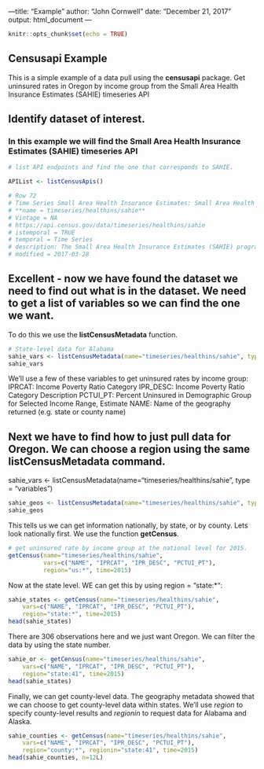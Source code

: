---title: "Example"
author: "John Cornwell"
date: "December 21, 2017"
output: html_document
---

```r
knitr::opts_chunk$set(echo = TRUE)
```

## Censusapi Example

This is a simple example of a data pull using the **censusapi** package.
Get uninsured rates in Oregon by income group from the Small Area Health Insurance Estimates (SAHIE) timeseries API

## Identify dataset of interest. 
### In this example we will find the Small Area Health Insurance Estimates (SAHIE) timeseries API
```r
# list API endpoints and find the one that corresponds to SAHIE.

APIList <- listCensusApis()

# Row 72
# Time Series Small Area Health Insurance Estimates: Small Area Health Insurance Estimates
# **name = timeseries/healthins/sahie**
# Vintage = NA
# https://api.census.gov/data/timeseries/healthins/sahie
# istemporal = TRUE
# temporal = Time Series
# description: The Small Area Health Insurance Estimates (SAHIE) program was created to develop model-based estimates of health insurance coverage for counties and states. SAHIE is only source of single-year health insurance coverage estimates for all U.S. counties. This program is partially funded by the Centers for Disease Control and Prevention`s (CDC) National Breast and Cervical Cancer Early Detection Program (NBCCEDP). The SAHIE program models health insurance coverage by combining survey data from several sources and then producing timely and accurate estimates of health insurance coverage. Additionally the SAHIE program`s age model methodology and estimates have undergone internal U.S. Census Bureau review as well as external review.
# modified = 2017-03-28
```

## Excellent - now we have found the dataset we need to find out what is in the dataset. We need to get a list of variables so we can find the one we want.

To do this we use the **listCensusMetadata** function. 
```r
# State-level data for Alabama
sahie_vars <- listCensusMetadata(name="timeseries/healthins/sahie", type = "variables")
sahie_vars
```
We’ll use a few of these variables to get uninsured rates by income group:
IPRCAT: Income Poverty Ratio Category
IPR_DESC: Income Poverty Ratio Category Description
PCTUI_PT: Percent Uninsured in Demographic Group for Selected Income Range, Estimate
NAME: Name of the geography returned (e.g. state or county name)

## Next we have to find how to just pull data for Oregon. We can choose a region using the same **listCensusMetadata** command.
sahie_vars <- listCensusMetadata(name="timeseries/healthins/sahie", type = "variables")

```r
sahie_geos <- listCensusMetadata(name="timeseries/healthins/sahie", type = "geography")
sahie_geos
```
This tells us we can get information nationally, by state, or by county. Lets look nationally first. We use the function **getCensus**.
```r
# get uninsured rate by income group at the national level for 2015.
getCensus(name="timeseries/healthins/sahie",
          vars=c("NAME", "IPRCAT", "IPR_DESC", "PCTUI_PT"), 
          region="us:*", time=2015)
```
Now at the state level. WE can get this by using region = "state:*":

```r
sahie_states <- getCensus(name="timeseries/healthins/sahie",
    vars=c("NAME", "IPRCAT", "IPR_DESC", "PCTUI_PT"), 
    region="state:*", time=2015)
head(sahie_states)
```

There are 306 observations here and we just want Oregon. We can filter the data by using the state number.
```r
sahie_or <- getCensus(name="timeseries/healthins/sahie",
    vars=c("NAME", "IPRCAT", "IPR_DESC", "PCTUI_PT"), 
    region="state:41", time=2015)
head(sahie_states)
```

Finally, we can get county-level data. The geography metadata showed that we can choose to get county-level data within states. We’ll use _region_ to specify county-level results and _regionin_ to request data for Alabama and Alaska.
``` r
sahie_counties <- getCensus(name="timeseries/healthins/sahie",
    vars=c("NAME", "IPRCAT", "IPR_DESC", "PCTUI_PT"), 
    region="county:*", regionin="state:41", time=2015)
head(sahie_counties, n=12L)
```

